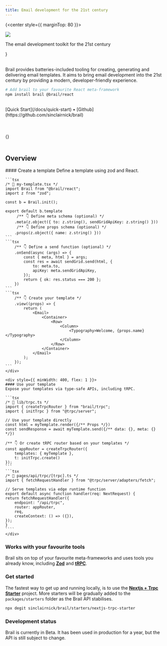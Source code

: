 ```yaml
---
title: Email development for the 21st century
---
```



{<center style={{ marginTop: 80 }}>

<img src="/logo.png" width={200} />
<p style={{ fontSize: 24, marginTop: 16 }}>
  The email development toolkit for the 21st century
</p>

</center>}

<br />
<br />

<CenterContainer>

Brail provides batteries-included tooling for creating, generating and delivering email templates. It aims to bring email development into the 21st century by providing a modern, developer-friendly experience.

```bash
# Add brail to your favourite React meta-framework
npm install brail @brail/react
```
</CenterContainer>

<br/>

<div style={{ display: "flex", gap: 8, justifyContent: "center" }}>
	<span>[Quick Start](/docs/quick-start)</span>
	<span>&bull;</span>
	<span>[Github](https://github.com/sinclairnick/brail)</span>
</div>

<br />
<br />
<br />

<CenterContainer>
	{<Features />}
</CenterContainer>

<br />
<br />

<CenterContainer maxWidth={1400}>

## Overview

<div style={{ display: "flex", gap: 8, marginTop: 8, width: "100%", overflow: "hidden", flexWrap: "wrap" }}>
	<div style={{ minWidth: 400, flex: 1 }}>
		#### Create a template
		Define a template using zod and React.

	```tsx
	/* 📄 my-template.tsx */
	import Brail from "@brail/react";
	import z from "zod";

	const b = Brail.init();

	export default b.template
		 /** 👇 Define meta schema (optional) */
		.meta(z.object({ to: z.string(), sendGridApiKey: z.string() }))
		 /** 👇 Define props schema (optional) */
		.props(z.object({ name: z.string() }))
	```
	```tsx
		/** 👇 Define a send function (optional) */
		.onSend(async (args) => {
			const { meta, html } = args;
			const res = await sendGrid.send(html, {
				to: meta.to,
				apiKey: meta.sendGridApiKey,
			});
			return { ok: res.status === 200 };
		})
	```
	```tsx
		/** 👇 Create your template */
		.view((props) => {
			return (
				<Email>
					<Container>
						<Row>
							<Column>
								<Typography>Welcome, {props.name}</Typography>
							</Column>
						</Row>
					</Container>
				</Email>
			);
		});
	```
	</div>
	
	<div style={{ minWidth: 400, flex: 1 }}>
	#### Use your template
	Expose your templates via type-safe APIs, including tRPC.

	```tsx
	/* 📄 lib/trpc.ts */
	import { createTrpcRouter } from "brail/trpc";
	import { initTrpc } from "@trpc/server";
	
	// Use your template directly
	const html = myTemplate.render({/** Props */})
	const sendResponse = await myTemplate.send({/** data: {}, meta: {} */})

	/** 👇 Or create tRPC router based on your templates */
	const appRouter = createTrpcRouter({
		templates: { myTemplate },
		t: initTrpc.create()
	});
	```
	```tsx
	/* 📄 pages/api/trpc/[trpc].ts */
	import { fetchRequestHandler } from "@trpc/server/adapters/fetch";

	// Serve templates via edge runtime function
	export default async function handler(req: NextRequest) {
	return fetchRequestHandler({
		endpoint: "/api/trpc",
		router: appRouter,
		req,
		createContext: () => ({}),
	});
	}
	````
	</div>
</div>

</CenterContainer>

<CenterContainer>


### Works with your favourite tools

Brail sits on top of your favourite meta-frameworks and uses tools you already know, including [**Zod**](https://zod.dev/) and [**tRPC**](https://trpc.io).

### Get started

The fastest way to get up and running locally, is to use the [**Nextjs + Trpc Starter**](https://github.com/sinclairnick/brail/tree/main/packages/starters/nextjs-trpc-starter) project. More starters will be gradually added to the `packages/starters` folder as the Brail API stabilises.

```bash
npx degit sinclairnick/brail/starters/nextjs-trpc-starter
````

### Development status

<Callout emoji="🚦">
Brail is currently in Beta. It has been used in production for a year, but the API is still subject to change.
</Callout>

</CenterContainer>